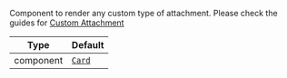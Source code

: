 Component to render any custom type of attachment. Please check the guides for [Custom Attachment](/reactnative/guides/custom-attachment)

| Type | Default |
| - | - |
| component | [`Card`](/reactnative/ui-components/card) |
